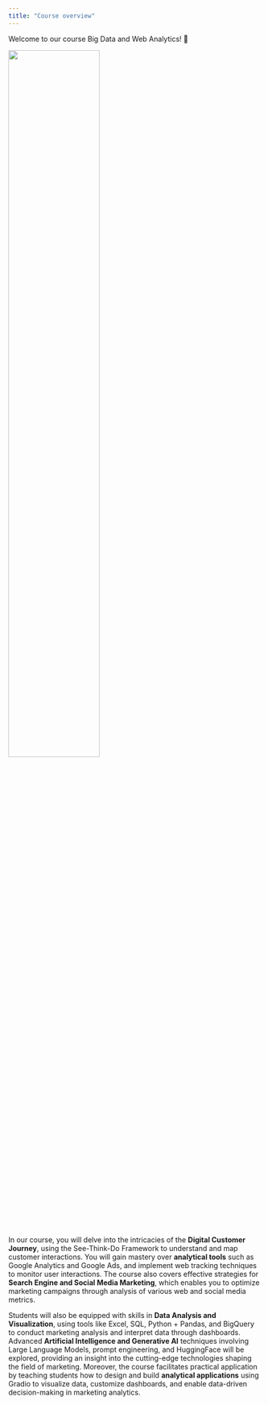 ```yaml
---
title: "Course overview"
---
```


Welcome to our course Big Data and Web Analytics! 👋  


![](/images/logo.png){width="60%"}


In our course, you will delve into the intricacies of the **Digital Customer Journey**, using the See-Think-Do Framework to understand and map customer interactions. You will gain mastery over **analytical tools** such as Google Analytics and Google Ads, and implement web tracking techniques to monitor user interactions. The course also covers effective strategies for **Search Engine and Social Media Marketing**, which enables you to optimize marketing campaigns through analysis of various web and social media metrics.

Students will also be equipped with skills in **Data Analysis and Visualization**, using tools like Excel, SQL, Python + Pandas, and BigQuery to conduct marketing analysis and interpret data through dashboards. Advanced  **Artificial Intelligence and Generative AI** techniques involving Large Language Models, prompt engineering, and HuggingFace will be explored, providing an insight into the cutting-edge technologies shaping the field of marketing. Moreover, the course facilitates practical application by teaching students how to design and build **analytical applications** using Gradio to visualize data, customize dashboards, and enable data-driven decision-making in marketing analytics.